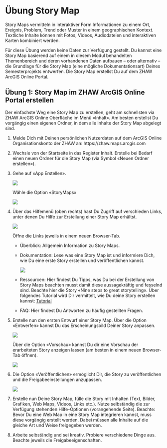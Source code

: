 # Übung Story Map

Story Maps vermitteln in interaktiver Form Informationen zu einem Ort, Ereignis, Problem, Trend oder Muster in einem geographischen Kontext. Textliche Inhalte können mit Fotos, Videos, Audiodateien und interaktiven Karten kombiniert werden.

Für diese Übung werden keine Daten zur Verfügung gestellt. Du kannst eine Story Map basierend auf einem in diesem Modul behandelten Themenbereich und deren vorhandenen Daten aufbauen – oder alternativ – die Grundlage für die Story Map (eine mögliche Dokumentationsart) Deines Semesterprojekts entwerfen. Die Story Map erstellst Du auf dem ZHAW ArcGIS Online Portal. 

## Übung 1: Story Map im ZHAW ArcGIS Online Portal erstellen

Der einfachste Weg eine Story Map zu erstellen, geht am schnellsten via ZHAW ArcGIS Online Oberfläche im Menü «Inhalt». Am besten erstellst Du vorgängig einen eigenen Ordner, in dem alle Inhalte der Story Map abgelegt sind.

1. Melde Dich mit Deinen persönlichen Nutzerdaten auf dem ArcGIS Online Organisationskonto der ZHAW an: https://zhaw.maps.arcgis.com

2. Wechsle von der Startseite in das Register Inhalt. Erstelle bei Bedarf einen neuen Ordner für die Story Map (via Symbol «Neuen Ordner erstellen»).

3. Gehe auf «App Erstellen».

    ![](figures/story_map_1.PNG)

    Wähle die Option «StoryMaps»

    ![](figures/story_map_2.PNG)

4. Über das Hilfemenü (oben rechts) hast Du Zugriff auf verschieden Links, unter denen Du Hilfe zur Erstellung einer Story Map erhältst.

    ![](figures/story_map_3.PNG)

    Öffne die Links jeweils in einem neuen Browser-Tab.

    - Überblick: Allgemein Information zu Story Maps.

    - Dokumentation: Lese was eine Story Map ist und informiere Dich, wie Du eine erste Story erstellen und veröffentlichen kannst.

        ![](figures/story_map_4.PNG)

    - Ressourcen: Hier findest Du Tipps, was Du bei der Erstellung von Story Maps beachten musst damit diese aussagekräftig und fesselnd sind. Beachte hier die Story «Nine steps to great storytelling». Über folgendes Tutorial wird Dir vermittelt, wie Du deine Story erstellen kannst: [Tutorial](https://storymaps.arcgis.com/stories/cea22a609a1d4cccb8d54c650b595bc4)

    - FAQ: Hier findest Du Antworten zu häufig gestellten Fragen.

5. Erstelle nun den ersten Entwurf einer Story Map. Über die Option «Entwerfen» kannst Du das Erscheinungsbild Deiner Story anpassen. 

    ![](figures/story_map_5.PNG)

    Über die Option «Vorschau» kannst Du dir eine Vorschau der erarbeiteten Story anzeigen lassen (am besten in einem neuen Browser-Tab öffnen).

    ![](figures/story_map_6.PNG)

6. Die Option «Veröffentlichen» ermöglicht Dir, die Story zu veröffentlichen und die Freigabeeinstellungen anzupassen.

    ![](figures/story_map_7.PNG)

7. Erstelle nun Deine Story Map, fülle die Story mit Inhalten (Text, Bilder, Grafiken, Web Maps, Videos, Links etc.). Nutze selbständig die zur Verfügung stehenden Hilfe-Optionen (vorangehende Seite). Beachte: Bevor Du eine Web Map in eine Story Map integrieren kannst, muss diese vorgängig erstellt werden. Dabei müssen alle Inhalte auf die gleiche Art und Weise freigegeben werden.

8. Arbeite selbständig und sei kreativ. Probiere verschiedene Dinge aus. Beachte jeweils die Freigabeeigenschaften.
